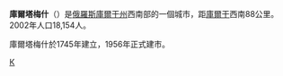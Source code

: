 {{coord|55|54|N|64|42|E|display=title}}
'''庫爾塔梅什'''（{{lang-ru|Куртамы́ш}}）是[[俄羅斯|俄羅斯]][[庫爾干州|庫爾干州]]西南部的一個城市，距[[庫爾干|庫爾干]]西南88公里。2002年人口18,154人。

庫爾塔梅什於1745年建立，1956年正式建市。

{{庫爾干州城市}}

[[Category:庫爾干州城市|К]]